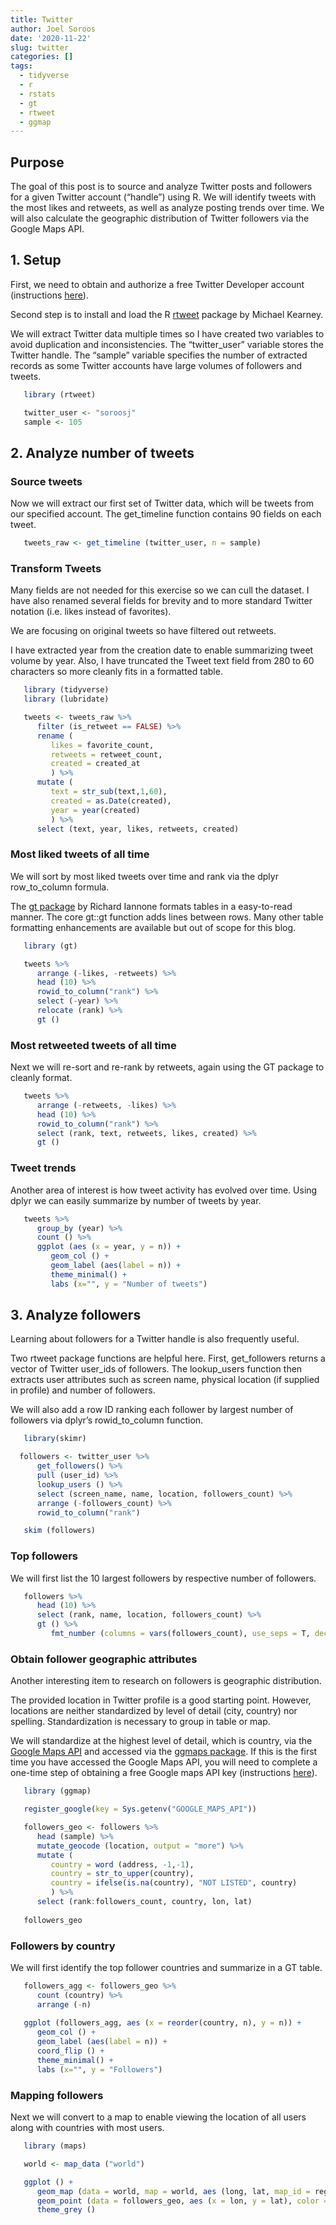 ```yaml
---
title: Twitter
author: Joel Soroos
date: '2020-11-22'
slug: twitter
categories: []
tags:
  - tidyverse
  - r
  - rstats
  - gt
  - rtweet
  - ggmap
---
```



## Purpose
The goal of this post is to source and analyze Twitter posts and followers for a given Twitter account ("handle") using R.  We will identify tweets with the most likes and retweets, as well as analyze posting trends over time.  We will also calculate the geographic distribution of Twitter followers via the Google Maps API.  

## 1. Setup

First, we need to obtain and authorize a free Twitter Developer account (instructions [here](https://cran.r-project.org/web/packages/rtweet/vignettes/auth.html)).

Second step is to install and load the R [rtweet](https://cran.r-project.org/web/packages/rtweet/rtweet.pdf) package by Michael Kearney. 

We will extract Twitter data multiple times so I have created two variables to avoid duplication and inconsistencies.  The "twitter_user" variable stores the Twitter handle.  The "sample" variable specifies the number of extracted records as some Twitter accounts have large volumes of followers and tweets.

```r
   
   library (rtweet)

   twitter_user <- "soroosj"
   sample <- 105
```


## 2. Analyze number of tweets
### Source tweets
Now we will extract our first set of Twitter data, which will be tweets from our specified account.  The get_timeline function contains 90 fields on each tweet.  

```r

   tweets_raw <- get_timeline (twitter_user, n = sample)
```


### Transform Tweets
Many fields are not needed for this exercise so we can cull the dataset.  I have also renamed several fields for brevity and to more standard Twitter notation (i.e. likes instead of favorites).

We are focusing on original tweets so have filtered out retweets.

I have extracted year from the creation date to enable summarizing tweet volume by year.  Also, I have truncated the Tweet text field from 280 to 60 characters so more cleanly fits in a formatted table. 

```r

   library (tidyverse)
   library (lubridate)

   tweets <- tweets_raw %>%
      filter (is_retweet == FALSE) %>%
      rename (
         likes = favorite_count,
         retweets = retweet_count,
         created = created_at
         ) %>%
      mutate (
         text = str_sub(text,1,60),
         created = as.Date(created),
         year = year(created)
         ) %>%
      select (text, year, likes, retweets, created)
```


### Most liked tweets of all time  
We will sort by most liked tweets over time and rank via the dplyr row_to_column formula.

The [gt package](https://gt.rstudio.com/) by Richard Iannone formats tables in a easy-to-read manner.  The core gt::gt function adds lines between rows.  Many other table formatting enhancements are available but out of scope for this blog.
```r

   library (gt)

   tweets %>%
      arrange (-likes, -retweets) %>%
      head (10) %>%
      rowid_to_column("rank") %>%
      select (-year) %>%
      relocate (rank) %>%
      gt () 
```

### Most retweeted tweets of all time  
Next we will re-sort and re-rank by retweets, again using the GT package to cleanly format.
```r

   tweets %>%
      arrange (-retweets, -likes) %>%
      head (10) %>%
      rowid_to_column("rank") %>%
      select (rank, text, retweets, likes, created) %>%
      gt ()
```


### Tweet trends
Another area of interest is how tweet activity has evolved over time.  Using dplyr we can easily summarize by number of tweets by year.
```r

   tweets %>%
      group_by (year) %>%
      count () %>%
      ggplot (aes (x = year, y = n)) +
         geom_col () +
         geom_label (aes(label = n)) +
         theme_minimal() +
         labs (x="", y = "Number of tweets")
```


## 3. Analyze followers
Learning about followers for a Twitter handle is also frequently useful.

Two rtweet package functions are helpful here.  First, get_followers returns a vector of Twitter user_ids of followers.  The lookup_users function then extracts user attributes such as screen name, physical location (if supplied in profile) and number of  followers.  

We will also add a row ID ranking each follower by largest number of followers via dplyr's rowid_to_column function.

```r

   library(skimr)

  followers <- twitter_user %>%
      get_followers() %>%
      pull (user_id) %>%
      lookup_users () %>%
      select (screen_name, name, location, followers_count) %>%
      arrange (-followers_count) %>%
      rowid_to_column("rank")

   skim (followers)
```


### Top followers
We will first list the 10 largest followers by respective number of followers.
```r

   followers %>%
      head (10) %>%
      select (rank, name, location, followers_count) %>%
      gt () %>%
         fmt_number (columns = vars(followers_count), use_seps = T, decimals = 0)
```


### Obtain follower geographic attributes
Another interesting item to research on followers is geographic distribution.

The provided location in Twitter profile is a good starting point.  However, locations are neither standardized by level of detail (city, country) nor spelling.  Standardization is necessary to group in table or map.

We will standardize at the highest level of detail, which is country, via the [Google Maps API](https://developers.google.com/maps/documentation) and accessed via the [ggmaps package](https://cran.r-project.org/web/packages/ggmap/ggmap.pdf).  If this is the first time you have accessed the Google Maps API, you will need to complete a one-time step of obtaining a free Google maps API key (instructions [here](https://rdrr.io/cran/ggmap/man/register_google.html)).

```r
   
   library (ggmap)

   register_google(key = Sys.getenv("GOOGLE_MAPS_API"))

   followers_geo <- followers %>%
      head (sample) %>%
      mutate_geocode (location, output = "more") %>%
      mutate (
         country = word (address, -1,-1),
         country = str_to_upper(country),
         country = ifelse(is.na(country), "NOT LISTED", country)
         ) %>%
      select (rank:followers_count, country, lon, lat) 
   
   followers_geo
```


### Followers by country
We will first identify the top follower countries and summarize in a GT table.
```r

   followers_agg <- followers_geo %>%
      count (country) %>%
      arrange (-n)
   
   ggplot (followers_agg, aes (x = reorder(country, n), y = n)) +
      geom_col () +
      geom_label (aes(label = n)) +
      coord_flip () +
      theme_minimal() +
      labs (x="", y = "Followers")
```


### Mapping followers
Next we will convert to a map to enable viewing the location of all users along with countries with most users.
```r
   
   library (maps)

   world <- map_data ("world")

   ggplot () +
      geom_map (data = world, map = world, aes (long, lat, map_id = region), fill = "lightgray", color = "black", size =0.05) +
      geom_point (data = followers_geo, aes (x = lon, y = lat), color = "blue", size = 0.75) + 
      theme_grey ()
```